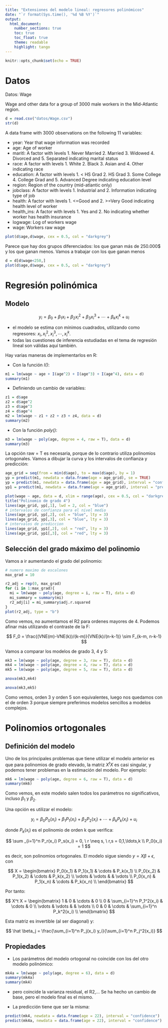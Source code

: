 ```yaml
---
title: "Extensiones del modelo lineal: regresores polinómicos"
date: "`r format(Sys.time(), '%d %B %Y')`"
output: 
  html_document:
    number_sections: true
    toc: true
    toc_float: true
    theme: readable
    highlight: tango
---
```


```r
knitr::opts_chunk$set(echo = TRUE)
```

# Datos

Datos: Wage

Wage and other data for a group of 3000 male workers in the Mid-Atlantic region.

```r
d = read.csv("datos/Wage.csv")
str(d)
```

A data frame with 3000 observations on the following 11 variables:

- year: Year that wage information was recorded
- age: Age of worker
- maritl: A factor with levels 1. Never Married 2. Married 3. Widowed 4. Divorced and 5. Separated indicating marital status
- race: A factor with levels 1. White 2. Black 3. Asian and 4. Other indicating race
- education: A factor with levels 1. < HS Grad 2. HS Grad 3. Some College 4. College Grad and 5. Advanced Degree indicating education level
- region: Region of the country (mid-atlantic only)
- jobclass: A factor with levels 1. Industrial and 2. Information indicating type of job
- health: A factor with levels 1. <=Good and 2. >=Very Good indicating health level of worker
- health_ins: A factor with levels 1. Yes and 2. No indicating whether worker has health insurance
- logwage: Log of workers wage
- wage: Workers raw wage

```r
plot(d$age,d$wage, cex = 0.5, col = "darkgrey")
```

Parece que hay dos grupos diferenciados: los que ganan más de 250.000$ y los que ganan menos. Vamos a trabajar con los que ganan menos

```r
d = d[d$wage<250,]
plot(d$age,d$wage, cex = 0.5, col = "darkgrey")
```

# Regresión polinómica

## Modelo

$$
y_i = \beta_0 + \beta_1 x_i + \beta_2 x_i^2 + \beta_3 x_i^3 + \cdots + \beta_k x_i^k + u_i
$$

- el modelo se estima con mínimos cuadrados, utilizando como regresores: $x_i, x_i^2, x_i^3, \cdots, x_i^k$.
- todas las cuestiones de inferencia estudiadas en el tema de regresión lineal son válidas aquí también.

Hay varias maneras de implementarlos en R:

- Con la función *I()*:

```r
m1 = lm(wage ~ age + I(age^2) + I(age^3) + I(age^4), data = d)
summary(m1)
```

- Definiendo un cambio de variables:

```r
z1 = d$age
z2 = d$age^2
z3 = d$age^3
z4 = d$age^4
m2 = lm(wage ~ z1 + z2 + z3 + z4, data = d)
summary(m2)
```

- Con la función *poly()*:

```r
m3 = lm(wage ~ poly(age, degree = 4, raw = T), data = d)
summary(m3)
```

La opción raw = T es necesaria, porque de lo contrario utiliza polinomios ortogonales. Vamos a dibujar la curva y los intervalos de confianza y predicción:

```r
age_grid = seq(from = min(d$age), to = max(d$age), by = 1)
yp = predict(m1, newdata = data.frame(age = age_grid), se = TRUE)
yp = predict(m1, newdata = data.frame(age = age_grid), interval = "confidence", level = 0.95)
yp1 = predict(m1, newdata = data.frame(age = age_grid), interval = "prediction", level = 0.95)
```

```r
plot(wage ~ age, data = d, xlim = range(age), cex = 0.5, col = "darkgrey")
title("Polinomio de grado 4")
lines(age_grid, yp[,1], lwd = 2, col = "blue")
# intervalos de confianza para el nivel medio
lines(age_grid, yp[,2], col = "blue", lty = 3)
lines(age_grid, yp[,3], col = "blue", lty = 3)
# intervalos de prediccion
lines(age_grid, yp1[,2], col = "red", lty = 3)
lines(age_grid, yp1[,3], col = "red", lty = 3)
```

## Selección del grado máximo del polinomio

Vamos a ir aumentando el grado del polinomio:

```r
# numero maximo de escalones
max_grad = 10

r2_adj = rep(0, max_grad)
for (i in 1:max_grad){
  mi = lm(wage ~ poly(age, degree = i, raw = T), data = d)
  mi_summary = summary(mi)
  r2_adj[i] = mi_summary$adj.r.squared
}
plot(r2_adj, type = "b")
```

Como vemos, no aumentamos el R2 para ordenes mayores de 4. Podemos afinar más utilizando el contraste de la F:

$$
F_0 = \frac{(VNE(m)-VNE(k))/(k-m)}{VNE(k)/(n-k-1)} \sim F_{k-m, n-k-1}
$$

Vamos a comparar los modelos de grado 3, 4 y 5:

```r
mk3 = lm(wage ~ poly(age, degree = 3, raw = T), data = d)
mk4 = lm(wage ~ poly(age, degree = 4, raw = T), data = d)
mk5 = lm(wage ~ poly(age, degree = 5, raw = T), data = d)
```

```r
anova(mk3,mk4)
```


```r
anova(mk3,mk5)
```

Como vemos, orden 3 y orden 5 son equivalentes, luego nos quedamos con el de orden 3 porque siempre preferimos modelos sencillos a modelos complejos.

# Polinomios ortogonales

## Definición del modelo

Uno de los principales problemas que tiene utilizar el modelo anterior es que para polinomios de grado elevado, la matriz $X^t X$ es casi singular, y podemos tener problemas en la estimación del modelo. Por ejemplo:

```r
mk6 = lm(wage ~ poly(age, degree = 6, raw = T), data = d)
summary(mk6)
```

Como vemos, en este modelo salen todos los parámetros no significativos, incluso $\beta_1$ y $\beta_2$.

Una opción es utilizar el modelo:

$$
y_i = \beta_0 P_0(x_i) + \beta_1 P_1(x_i) + \beta_2 P_2(x_i) + \cdots + \beta_k P_k(x_i) + u_i
$$

donde $P_k(x_i)$ es el polinomio de orden k que verifica:

$$
\sum _{i=1}^n  P_r(x_i)  P_s(x_i) = 0, \ r \neq s, \ r,s = 0,1,\ldots,k \\
 P_0(x_i) = 1
$$

es decir, son polinomios ortogonales. El modelo sigue siendo $y = X\beta + \epsilon$, con

$$
X = 
\begin{bmatrix}
P_0(x_1) & P_1(x_1) & \cdots & P_k(x_1) \\
P_0(x_2) & P_1(x_2) & \cdots & P_k(x_2) \\
\vdots & \vdots & & \vdots \\
P_0(x_n) & P_1(x_n) & \cdots & P_k(x_n) \\
\end{bmatrix}
$$

Por tanto:

$$
X^t X =
\begin{bmatrix}
1 & 0 & \cdots & 0 \\
0 & \sum_{i=1}^n P_1^2(x_i) & \cdots & 0 \\
\vdots & \vdots & & \vdots \\
0 & 0 & \cdots & \sum_{i=1}^n P_k^2(x_i) \\
\end{bmatrix}
$$

Esta matriz es invertible (al ser diagonal) y:

$$
\hat \beta_j = \frac{\sum_{i=1}^n P_j(x_i) y_i}{\sum_{i=1}^n P_j^2(x_i)}
$$

## Propiedades

- Los parámetros del modelo ortogonal no coincide con los del otro modelo polinómico:

```r
mk4a = lm(wage ~ poly(age, degree = 6), data = d)
summary(mk4a)
summary(mk4)
```

- pero coincide la varianza residual, el R2,... Se ha hecho un cambio de base, pero el modelo final es el mismo.

- La predicción tiene que ser la misma:

```r
predict(mk4, newdata = data.frame(age = 22), interval = "confidence")
predict(mk4a, newdata = data.frame(age = 22), interval = "confidence")
```

